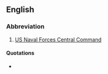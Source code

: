 ==English==

===Abbreviation===
{{rfc-header|Abbreviation}}
{{head|en|abbreviation}}

# [[w:U.S. Naval Forces Central Command|US Naval Forces Central Command]]

====Quotations====
* {{seeCites}}